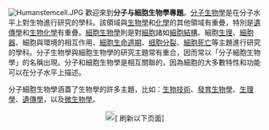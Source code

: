 [[Image:Humanstemcell.JPG|left]]
歡迎來到'''分子与細胞生物學專題'''。[[分子生物學|分子生物學]]是在分子水平上對生物進行研究的學科。該領域與[[生物學|生物學]]和[[化學|化學]]的其他領域有重疊，特別是[[遺傳學|遺傳學]]和[[生物化學|生物化學]]有重疊。[[細胞生物學|細胞生物學]]則是對[[細胞|細胞]]諸如[[細胞結構|細胞結構]]、細胞[[生理|生理]]、[[細胞器|細胞器]]、細胞與環境的相互作用、[[細胞週期|細胞生命週期]]、[[细胞分裂|细胞分裂]]、[[细胞凋亡|細胞死亡]]等主題進行研究的學科。分子生物學與細胞生物學的研究主題常有重合，因而常以「分子細胞生物學」的名稱出現。分子和細胞生物學是相互關聯的，因為細胞的大多數特性和功能可以在分子水平上描述。

分子細胞生物學涵蓋了生物學的許多主題，比如：[[生物技術|生物技術]]、[[發育生物學|發育生物學]]、[[生理學|生理學]]、[[遺傳學|遺傳學]]，以及[[微生物學|微生物學]]。

<div style="text-align: center;">[[File:Fairytale_key_enter-2.png|20px]]<span class="plainlinks noarchive">[{{fullurl:Portal:分子与细胞生物学|action=purge}} 刷新以下页面]<span></div>
